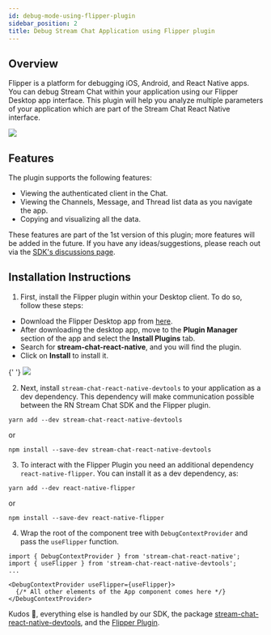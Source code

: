 ```yaml
---
id: debug-mode-using-flipper-plugin
sidebar_position: 2
title: Debug Stream Chat Application using Flipper plugin
---
```



## Overview

Flipper is a platform for debugging iOS, Android, and React Native apps. You can debug Stream Chat within your application using our Flipper Desktop app interface. This plugin will help you analyze multiple parameters of your application which are part of the Stream Chat React Native interface.

<img src={FlipperBanner} />

## Features

The plugin supports the following features:

- Viewing the authenticated client in the Chat.
- Viewing the Channels, Message, and Thread list data as you navigate the app.
- Copying and visualizing all the data.

These features are part of the 1st version of this plugin; more features will be added in the future. If you have any ideas/suggestions, please reach out via the [SDK's discussions page](https://github.com/GetStream/stream-chat-react-native/discussions).

## Installation Instructions

1. First, install the Flipper plugin within your Desktop client. To do so, follow these steps:

- Download the Flipper Desktop app from [here](https://fbflipper.com/).
- After downloading the desktop app, move to the **Plugin Manager** section of the app and select the **Install Plugins** tab.
- Search for **stream-chat-react-native**, and you will find the plugin.
- Click on **Install** to install it.

{' '}
<img src={FlipperDesktopGuide} />

2. Next, install `stream-chat-react-native-devtools` to your application as a dev dependency. This dependency will make communication possible between the RN Stream Chat SDK and the Flipper plugin.

```
yarn add --dev stream-chat-react-native-devtools
```

or

```
npm install --save-dev stream-chat-react-native-devtools
```

3. To interact with the Flipper Plugin you need an additional dependency `react-native-flipper`. You can install it as a dev dependency, as:

```
yarn add --dev react-native-flipper
```

or

```
npm install --save-dev react-native-flipper
```

4. Wrap the root of the component tree with `DebugContextProvider` and pass the `useFlipper` function.

```tsx
import { DebugContextProvider } from 'stream-chat-react-native';
import { useFlipper } from 'stream-chat-react-native-devtools';
...

<DebugContextProvider useFlipper={useFlipper}>
  {/* All other elements of the App component comes here */}
</DebugContextProvider>
```

Kudos 🎉, everything else is handled by our SDK, the package [stream-chat-react-native-devtools](https://www.npmjs.com/package/stream-chat-react-native-devtools), and the [Flipper Plugin](https://www.npmjs.com/package/flipper-plugin-stream-chat-react-native).
